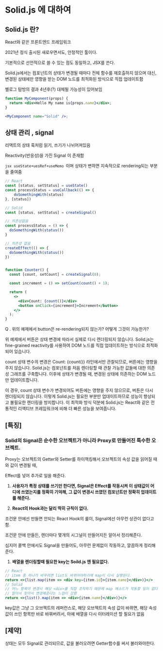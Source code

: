 # Solid.js 에 대하여

## Solid.js 란?

React와 같은 프론트엔드 프레임워크

2021년 정식 출시된 새로우면서도, 안정적인 툴이다.

기본적으로 선언적으로 쓸 수 있는 점도 동일하고, JSX를 쓴다.

Solid.js에서는 컴포넌트의 상태가 변경될 때마다 전체 함수를 재호출하지 않으며 대신, 변경된 상태에만 영향을 받는 DOM 노드를 최적화된 방식으로 직접 업데이트함

벨로그 탐방의 결과 4년후(?) 대체될 가능성이 있어보임

```jsx
function MyComponent(props) {
  return <div>Hello My name is{props.name}</div>;
}

<MyComponent name="Solid" />;
```

## 상태 관리 , signal

리액트의 상태 훅처럼 읽기, 쓰기가 나뉘어져있음

Reactivity(반응성)을 가진 Signal 이 존재함

```jsx useState+uesRef+useMemo ```이며 상태가 변하면 지속적으로 rendering되는 부분을 줄여줌

```jsx
// React
const [status, setStatus] = useState()
const processStatus = useCallback(() => {
	doSomethingWith(status)
}, [status])

// Solid
const [status, setStatus] = createSignal()

// 의존성없음
const processStatus = () => {
  doSomethingWith(status())
}

// 의존성 없음
createEffect(() => {
  doSomethingWith(status())
})
```

```jsx

function Counter() {
  const [count, setCount] = createSignal(0);

  const increment = () => setCount(count() + 1);

  return (
    <>
      <div>Count: {count()}</div>
      <button onClick={increment}>Increment</button>
    </>
  );
}
```

Q . 위의 예제에서 button은 re-rendering되지 않는가? 어떻게 그것이 가능한가?

위 예제에서 버튼은 상태 변경에 따라서 실제로 다시 렌더링되지 않습니다. Solid.js는 fine-grained reactivity를 사용하여 DOM 노드를 직접 업데이트하는 방식으로 최적화되어 있습니다.

count 상태 변수의 변경은 Count: {count()} 라인에서만 관찰되므로, 버튼에는 영향을 주지 않습니다. Solid.js는 컴포넌트를 처음 렌더링할 때 관찰 가능한 값들에 대한 의존성 그래프를 구축합니다. 이후에 상태가 변경될 때, 변경된 상태에 의존하는 DOM 노드만 업데이트합니다.

이 경우, count 상태 변수가 변경되어도 버튼에는 영향을 주지 않으므로, 버튼은 다시 렌더링되지 않습니다. 이렇게 Solid.js는 필요한 부분만 업데이트하므로 성능이 향상되고 불필요한 렌더링을 방지합니다. 이 최적화 방식 덕분에 Solid.js는 React와 같은 전통적인 리액티브 프레임워크에 비해 더 빠른 성능을 보여줍니다.

## [특징]

### Solid의 Signal은 순수한 오브젝트가 아니라 Proxy로 만들어진 특수한 오브젝트.

Proxy는 오브젝트의 Getter와 Setter를 하이잭킹해서 오브젝트의 속성 값을 읽어질 때와 값이 변경될 때, 

Effect를 넣어 추가로 일을 해준다.

1. **사용자가 특정 상태를 쓰기만 한다면, Signal은 Effect를 작동시켜 이 상태값이 어디에 쓰였는지를 정확히 기억해, 그 값이 변경시 쓰였던 컴포넌트만 정확히 업데이트를 해준다.**

1. **React의 Hook과는 달리 딱히 규칙이 없다.**

조건문 안에선 만들면 안되는 React Hook의 룰이, Signal에선 아무런 상관이 없다고함. 

조건문 안에 만들든, 렌더마다 몇개의 시그널이 만들어지든 알아서 정리해준다.

심지어 콜백 안에서도 Signal을 만들어도, 아무런 문제없이 작동하고, 깔끔하게 정리해준다.

1. **배열을 렌더링할때 필요한 key는 Soild.js 엔 필요없다.**

```jsx
// React
// item 중 하나가 바꾸려면 list도 바뀌어야하기에 map이 다시 실행된다.
return <>{list.map(item => <div key={item.id}>{item.name}</div>)}</>
// Solid
// 어느 항목이 변경시 해당 <div>를 직접 조작하기 때문에 map 메소드가 작동할 일이 없다.
// 알아서 찾아서 변경해준다는 느낌이 강함
return <>{list().map(item => <div>{item.name}</div>)}</>
```

key값은 그냥 그 오브젝트의 레퍼런스로, 해당 오브젝트의 속성 값이 바뀌면, 해당 속성값이 쓰인 항목만 바로 바꿔버려서, 아예 배열을 다시 이터레이션 할 필요가 없음

## [제약]

상태는 모두 Signal로 관리되므로, 값을 불러오려면 Getter함수를 써서 불러와야한다.